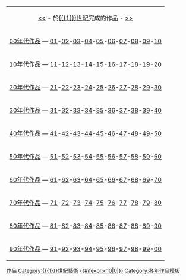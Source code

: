 <!-- for NNth century works categories -->
<!-- use like this: {{WorksInCentury|20th|19|20|19th|21st}} -->
{| id="toc" align=center
| align=center | [[:Category:{{{4}}}世紀作品|<<]] - 於[[{{{1}}}世紀]]完成的作品 - [[:Category:{{{5}}}世紀作品|>>]]
|-
|[[:Category:{{{2}}}00年代作品|{{{2}}}00年代作品]] &mdash; [[:Category:{{{2}}}01年作品|{{{2}}}01]]-[[:Category:{{{2}}}02年作品|{{{2}}}02]]-[[:Category:{{{2}}}03年作品|{{{2}}}03]]-[[:Category:{{{2}}}04年作品|{{{2}}}04]]-[[:Category:{{{2}}}05年作品|{{{2}}}05]]-[[:Category:{{{2}}}06年作品|{{{2}}}06]]-[[:Category:{{{2}}}07年作品|{{{2}}}07]]-[[:Category:{{{2}}}08年作品|{{{2}}}08]]-[[:Category:{{{2}}}09年作品|{{{2}}}09]]-[[:Category:{{{2}}}10年作品|{{{2}}}10]]
|-
|[[:Category:{{{2}}}10年代作品|{{{2}}}10年代作品]] &mdash; [[:Category:{{{2}}}11年作品|{{{2}}}11]]-[[:Category:{{{2}}}12年作品|{{{2}}}12]]-[[:Category:{{{2}}}13年作品|{{{2}}}13]]-[[:Category:{{{2}}}14年作品|{{{2}}}14]]-[[:Category:{{{2}}}15年作品|{{{2}}}15]]-[[:Category:{{{2}}}16年作品|{{{2}}}16]]-[[:Category:{{{2}}}17年作品|{{{2}}}17]]-[[:Category:{{{2}}}18年作品|{{{2}}}18]]-[[:Category:{{{2}}}19年作品|{{{2}}}19]]-[[:Category:{{{2}}}20年作品|{{{2}}}20]]
|-
|[[:Category:{{{2}}}20年代作品|{{{2}}}20年代作品]] &mdash; [[:Category:{{{2}}}21年作品|{{{2}}}21]]-[[:Category:{{{2}}}22年作品|{{{2}}}22]]-[[:Category:{{{2}}}23年作品|{{{2}}}23]]-[[:Category:{{{2}}}24年作品|{{{2}}}24]]-[[:Category:{{{2}}}25年作品|{{{2}}}25]]-[[:Category:{{{2}}}26年作品|{{{2}}}26]]-[[:Category:{{{2}}}27年作品|{{{2}}}27]]-[[:Category:{{{2}}}28年作品|{{{2}}}28]]-[[:Category:{{{2}}}29年作品|{{{2}}}29]]-[[:Category:{{{2}}}30年作品|{{{2}}}30]]
|-
|[[:Category:{{{2}}}30年代作品|{{{2}}}30年代作品]] &mdash; [[:Category:{{{2}}}31年作品|{{{2}}}31]]-[[:Category:{{{2}}}32年作品|{{{2}}}32]]-[[:Category:{{{2}}}33年作品|{{{2}}}33]]-[[:Category:{{{2}}}34年作品|{{{2}}}34]]-[[:Category:{{{2}}}35年作品|{{{2}}}35]]-[[:Category:{{{2}}}36年作品|{{{2}}}36]]-[[:Category:{{{2}}}37年作品|{{{2}}}37]]-[[:Category:{{{2}}}38年作品|{{{2}}}38]]-[[:Category:{{{2}}}39年作品|{{{2}}}39]]-[[:Category:{{{2}}}40年作品|{{{2}}}40]]
|-
|[[:Category:{{{2}}}40年代作品|{{{2}}}40年代作品]] &mdash; [[:Category:{{{2}}}41年作品|{{{2}}}41]]-[[:Category:{{{2}}}42年作品|{{{2}}}42]]-[[:Category:{{{2}}}43年作品|{{{2}}}43]]-[[:Category:{{{2}}}44年作品|{{{2}}}44]]-[[:Category:{{{2}}}45年作品|{{{2}}}45]]-[[:Category:{{{2}}}46年作品|{{{2}}}46]]-[[:Category:{{{2}}}47年作品|{{{2}}}47]]-[[:Category:{{{2}}}48年作品|{{{2}}}48]]-[[:Category:{{{2}}}49年作品|{{{2}}}49]]-[[:Category:{{{2}}}50年作品|{{{2}}}50]]
|-
|[[:Category:{{{2}}}50年代作品|{{{2}}}50年代作品]] &mdash; [[:Category:{{{2}}}51年作品|{{{2}}}51]]-[[:Category:{{{2}}}52年作品|{{{2}}}52]]-[[:Category:{{{2}}}53年作品|{{{2}}}53]]-[[:Category:{{{2}}}54年作品|{{{2}}}54]]-[[:Category:{{{2}}}55年作品|{{{2}}}55]]-[[:Category:{{{2}}}56年作品|{{{2}}}56]]-[[:Category:{{{2}}}57年作品|{{{2}}}57]]-[[:Category:{{{2}}}58年作品|{{{2}}}58]]-[[:Category:{{{2}}}59年作品|{{{2}}}59]]-[[:Category:{{{2}}}60年作品|{{{2}}}60]]
|-
|[[:Category:{{{2}}}60年代作品|{{{2}}}60年代作品]] &mdash; [[:Category:{{{2}}}61年作品|{{{2}}}61]]-[[:Category:{{{2}}}62年作品|{{{2}}}62]]-[[:Category:{{{2}}}63年作品|{{{2}}}63]]-[[:Category:{{{2}}}64年作品|{{{2}}}64]]-[[:Category:{{{2}}}65年作品|{{{2}}}65]]-[[:Category:{{{2}}}66年作品|{{{2}}}66]]-[[:Category:{{{2}}}67年作品|{{{2}}}67]]-[[:Category:{{{2}}}68年作品|{{{2}}}68]]-[[:Category:{{{2}}}69年作品|{{{2}}}69]]-[[:Category:{{{2}}}70年作品|{{{2}}}70]]
|-
|[[:Category:{{{2}}}70年代作品|{{{2}}}70年代作品]] &mdash; [[:Category:{{{2}}}71年作品|{{{2}}}71]]-[[:Category:{{{2}}}72年作品|{{{2}}}72]]-[[:Category:{{{2}}}73年作品|{{{2}}}73]]-[[:Category:{{{2}}}74年作品|{{{2}}}74]]-[[:Category:{{{2}}}75年作品|{{{2}}}75]]-[[:Category:{{{2}}}76年作品|{{{2}}}76]]-[[:Category:{{{2}}}77年作品|{{{2}}}77]]-[[:Category:{{{2}}}78年作品|{{{2}}}78]]-[[:Category:{{{2}}}79年作品|{{{2}}}79]]-[[:Category:{{{2}}}80年作品|{{{2}}}80]]
|-
|[[:Category:{{{2}}}80年代作品|{{{2}}}80年代作品]] &mdash; [[:Category:{{{2}}}81年作品|{{{2}}}81]]-[[:Category:{{{2}}}82年作品|{{{2}}}82]]-[[:Category:{{{2}}}83年作品|{{{2}}}83]]-[[:Category:{{{2}}}84年作品|{{{2}}}84]]-[[:Category:{{{2}}}85年作品|{{{2}}}85]]-[[:Category:{{{2}}}86年作品|{{{2}}}86]]-[[:Category:{{{2}}}87年作品|{{{2}}}87]]-[[:Category:{{{2}}}88年作品|{{{2}}}88]]-[[:Category:{{{2}}}89年作品|{{{2}}}89]]-[[:Category:{{{2}}}90年作品|{{{2}}}90]]
|-
|[[:Category:{{{2}}}90年代作品|{{{2}}}90年代作品]] &mdash; [[:Category:{{{2}}}91年作品|{{{2}}}91]]-[[:Category:{{{2}}}92年作品|{{{2}}}92]]-[[:Category:{{{2}}}93年作品|{{{2}}}93]]-[[:Category:{{{2}}}94年作品|{{{2}}}94]]-[[:Category:{{{2}}}95年作品|{{{2}}}95]]-[[:Category:{{{2}}}96年作品|{{{2}}}96]]-[[:Category:{{{2}}}97年作品|{{{2}}}97]]-[[:Category:{{{2}}}98年作品|{{{2}}}98]]-[[:Category:{{{2}}}99年作品|{{{2}}}99]]-[[:Category:{{{3}}}00年作品|{{{3}}}00]]
|}

[[Category:{{{1}}}世紀|作品]]
[[Category:{{{1}}}世紀藝術]]
<includeonly>[[Category:各世紀作品|{{#ifexpr:{{{3}}}<10|0|}}{{{3}}}]]</includeonly><noinclude>

[[Category:各年作品模板]]
</noinclude>